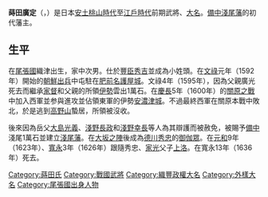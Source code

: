 {{Infobox officeholder
| name               = 蒔田廣定
| image              = 
| caption            = 

| office            = {{link-ja|淺尾藩|浅尾藩}}藩主
| term_start        = 1603年
| term_end          = 1636年
| predecessor       = {{small|新設}}
| successor         = {{link-ja|蒔田定正|蒔田定正}}{{small|（[[旗本|寄合旗本]]）}}

| office1            = {{link-ja|雲出藩|雲出藩}}藩主
| term_start1        = 1595年
| term_end1          = 1600年
| predecessor1       = {{small|新設}}
| successor1         = {{small|廢藩}}

| birth_name         = 	
| birth_date         = 1571年或1575年<br>（[[元龜|元龜]]2年或[[天正_(日本)|天正]]3年）
| birth_place        = 
| death_date         = {{death date|1636|9|22}}<br>（[[寬永|寬永]]13年8月23日）
| death_place        = 
| module             = {{日本武士|child=yes
|時代= [[安土桃山時代|安土桃山時代]]－[[江戶時代|江戶時代]]前期
|幼名= 
|改名= 
|别名= 
|諡号= 
|神号= 
|戒名= 隆榮院殿覺真日見大居士
|洗禮名= 
|墓所= [[千葉縣|千葉縣]][[松戶市|松戶市]]平賀的[[本土寺|本土寺]]
|朝廷官位= [[從五位下|從五位下]][[左衛門權佐|左衛門權佐]]
|幕府職位= 
|主君= [[豐臣秀吉|豐臣秀吉]]→[[豐臣秀賴|秀賴]]→[[德川家康|德川家康]]→[[德川秀忠|秀忠]]→[[德川家光|家光]]
|藩= [[備中|備中]][[淺尾藩|淺尾藩]]主
|氏族= [[蒔田氏|蒔田氏]]
|父= [[蒔田廣光|蒔田廣光]]
|母= 木下氏
|養父= 
|養母= 
|兄= [[蒔田政勝|政勝]]
|姐妹= 
|正室= [[大島光義|大島光義]]的女兒
|側室= 
|子= [[蒔田定正|定正]]、[[蒔田長廣|長廣]]、[[蒔田次廣|次廣]]、[[蒔田正之|正之]]
|女= 
|養子= 
|養女= 
 }}
}}
'''蒔田廣定'''（{{jpn|j=蒔田 広定|kana=まいた ひろさだ|rm=Maida Hirosada|kyu=蒔田 廣定}}，{{bd|？||1636年|9月22日|}}）是日本[[安土桃山時代|安土桃山時代]]至[[江戶時代|江戶時代]]前期武將、[[大名_(稱謂)|大名]]。[[備中|備中]][[淺尾藩|淺尾藩]]的初代藩主。

== 生平 ==
在[[尾張國|尾張國]]織津出生，家中次男。仕於[[豐臣秀吉|豐臣秀吉]]並成為小姓頭。在[[文祿|文祿]]元年（1592年）開始的[[文祿慶長之役|朝鮮出兵]]中屯駐在[[肥前|肥前]][[名護屋城|名護屋城]]。文祿4年（1595年），因為父親廣光死去而繼承[[家督|家督]]和父親的所領[[伊勢國|伊勢]]雲出1萬石。在[[慶長|慶長]]5年（1600年）的[[關原之戰|關原之戰]]中加入西軍並参與進攻並佔領東軍的伊勢[[安濃津城|安濃津城]]。不過最終西軍在關原本戰中敗北，於是逃到[[高野山|高野山]]蟄居，所領被沒收。

後來因為岳父[[大島光義|大島光義]]、[[淺野長政|淺野長政]]和[[淺野幸長|淺野幸長]]等人為其辯護而被赦免，被賜予[[備中|備中]]淺尾1萬石並建立[[淺尾藩|淺尾藩]]。在[[大坂之陣|大坂之陣]]後成為[[德川秀忠|德川秀忠]]的[[御伽眾|御伽眾]]。在[[元和_(日本)|元和]]9年（1623年）、[[寬永|寬永]]3年（1626年）跟隨秀忠、[[德川家光|家光]]父子[[上洛|上洛]]。在寬永13年（1636年）死去。


{{雲出藩主||1595年－1600年}}
{{淺尾藩主||1603年－1636年}}

[[Category:蒔田氏|Category:蒔田氏]]
[[Category:戰國武將|Category:戰國武將]]
[[Category:織豐政權大名|Category:織豐政權大名]]
[[Category:外樣大名|Category:外樣大名]]
[[Category:尾張國出身人物|Category:尾張國出身人物]]